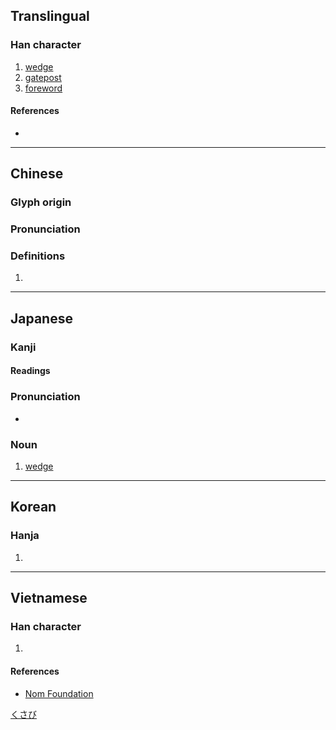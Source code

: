 {{character info/new}}
==Translingual==

===Han character===
{{Han char|rn=75|rad=木|as=09|sn=13|four=47934|canj=DQHK|ids=⿰木契}}

# [[wedge]]
# [[gatepost]]
# [[foreword]]

====References====
* {{Han ref|kx=0539.130|dkj=15131|dj=0926.250|hdz=21242.070|uh=6954|ud=26964|bh=B7A4|bd=47012}}

----

==Chinese==
{{zh-forms}}

===Glyph origin===
{{Han etym}}

===Pronunciation===
{{zh-pron
|m=xiē
|c=sit3
|mn=ml:siat/qz,twvt,xm:soeh/tw,zz:seh
|mn_note=siat - literary; soeh/seh - vernacular
|mc=y
|oc=y
|ma=
|cat=n
}}

===Definitions===
{{zh-hanzi}}

# {{rfdef|lang=zh}}

----

==Japanese==

===Kanji===
{{ja-kanji|grade=|rs=木09}}

====Readings====
{{ja-readings
|on=せつ, けつ
|kun=くさび-, ほうだて-
}}

===Pronunciation===
{{ja-kanjitab|くさび|yomi=k}}
* {{ja-pron|くさび}}

===Noun===
{{ja-noun|くさび}}

# [[wedge]]

[[Category:ja:Simple machines|くさび]]

----

==Korean==

===Hanja===
{{ko-hanja|hangeul=설|eumhun=|rv=seol|mr=sŏl|y=sel}}

# {{defn|lang=ko|sort=木09}}

----

==Vietnamese==

===Han character===
{{vi-readings|rs=木09|hanviet=khế}}

# {{defn|lang=vi|sort=木09}}

====References====
* [http://nomfoundation.org/common/nom_details.php?codepoint=6954 Nom Foundation]